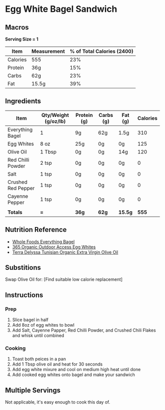 # Egg White Bagel Sandwich
 

## Macros

**Serving Size = 1**

| Item | Measurement | % of Total Calories (2400) |
| ----------- | ----------- | ----------- |
| Calories | 555 | 23% |
| Protein | 36g | 15% |
| Carbs | 62g | 23% |
| Fat | 15.5g | 39% |

## Ingredients

| Item | Qty/Weight (g/oz/lb) | Protein (g) | Carbs (g) | Fat (g) | Calories |
| ----------- | ----------- | ----------- |	----------- | ----------- | ----------- |
| Everything Bagel | 1 | 9g | 62g | 1.5g | 310 |
| Egg Whites | 8 oz | 25g | 0g | 0g | 125 |
| Olive Oil | 1 Tbsp | 0g | 0g | 14g | 120 |
| Red Chilli Powder | 2 tsp | 0g | 0g | 0g | 0 |
| Salt | 1 tsp | 0g | 0g | 0g | 0 |
| Crushed Red Pepper | 1 tsp | 0g | 0g | 0g | 0 |
| Cayenne Pepper | 1 tsp | 0g | 0g | 0g | 0 |
|  |  |  |  |  |  |
| **Totals** | **=** | **36g** | **62g** | **15.5g** | **555** |

## Nutrition Reference
- [Whole Foods Everything Bagel](https://www.wholefoodsmarket.com/product/bagel-everything-b08pwshzp2) 
- [365 Organic Outdoor Access Egg Whites](https://www.wholefoodsmarket.com/product/365-by-whole-foods-market-organic-cage-free-liquid-egg-whites-16-oz-b074h5m1pm) 
- [Terra Delyssa Tunisian Organic Extra Virgin Olive Oil](https://www.recipal.com/ingredients/158153-nutrition-facts-calories-protein-carbs-fat-terra-delyssa-organic-extra-virgin-olive-oil) 

## Substitions 
Swap Olive Oil for: 
[Find suitable low calorie replacement] 

## Instructions

### Prep
1. Slice bagel in half
2. Add 8oz of egg whites to bowl
3. Add Salt, Cayenne Papper, Red Chilli Powder, and Crushed Chili Flakes and whisk until combined

### Cooking
1. Toast both peices in a pan
2. Add 1 Tbsp olive oil and heat for 30 seconds
3. Add egg white mixure and cool on medium high heat until done
4. Add cooked egg whites onto bagel and make your sandwich

## Multiple Servings

Not applicable, it's easy enough to cook this day of.